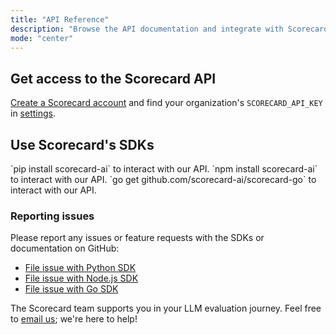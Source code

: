 ```yaml
---
title: "API Reference"
description: "Browse the API documentation and integrate with Scorecard's API endpoints."
mode: "center"
---
```


## Get access to the Scorecard API

[Create a Scorecard account](https://accounts.getscorecard.ai/sign-up?redirect_url=https%3A%2F%2Fapp.getscorecard.ai%2F) and find your organization's `SCORECARD_API_KEY` in [settings](https://app.getscorecard.ai/settings).

## Use Scorecard's SDKs

<CardGroup cols={3}>
  <Card title="Python SDK" icon="python" href="https://github.com/scorecard-ai/scorecard-python">
    `pip install scorecard-ai` to interact with our API.
  </Card>

  <Card title="Node.js SDK" icon="node-js" href="https://github.com/scorecard-ai/scorecard-node">
    `npm install scorecard-ai` to interact with our API.
  </Card>

  <Card title="Go SDK" icon="golang" href="https://github.com/scorecard-ai/scorecard-go">
    `go get github.com/scorecard-ai/scorecard-go` to interact with our API.
  </Card>
</CardGroup>

### Reporting issues

Please report any issues or feature requests with the SDKs or documentation on GitHub:

* [File issue with Python SDK](https://github.com/scorecard-ai/scorecard-python/issues)
* [File issue with Node.js SDK](https://github.com/scorecard-ai/scorecard-node/issues)
* [File issue with Go SDK](https://github.com/scorecard-ai/scorecard-go/issues)

The Scorecard team supports you in your LLM evaluation journey. Feel free to [email us](mailto:team@scorecard.io); we're here to help!
